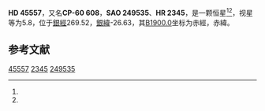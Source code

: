 {{Starbox begin
| name = HD 45557
}}
{{Starbox observe
| epoch = [[J2000.0|J2000.0]]
| constell = {{星座名待查}}<ref name=SIMBAD>{{cite web
 | url=http://simbad.u-strasbg.fr/simbad/sim-id?Ident=HR+2345
 | title =Pulsating variable Star
 | publisher=Centre de Données astronomiques de Strasbourg
 | work=SIMBAD
 | accessdate=2012-07-13}}</ref><ref name=DATA>{{cite web
 | url=http://vizier.u-strasbg.fr/viz-bin/VizieR-5?-out.add=.&-source=5050&-corr=PK=HR&-out.max=9999&HR=2345
 | title=VizieR Detailed Page
 | accessdate=2012-07-13
 | archive-date=2016-03-04
 | archive-url=https://web.archive.org/web/20160304142725/http://vizier.u-strasbg.fr/viz-bin/VizieR-5?-out.add=.&-source=5050&-corr=PK=HR&-out.max=9999&HR=2345
 | dead-url=no
 }}</ref>
| 星官 = 
| ra = {{RA|6|24|13.7}}<ref name=SIMBAD /><ref name=DATA />
| dec = {{DEC|-60|16|52}}<ref name=SIMBAD /><ref name=DATA />
| appmag_v = 5.8<ref name=SIMBAD /><ref name=DATA />
}}
{{Starbox character
| class = A0V<ref name=SIMBAD /><ref name=DATA />
| b-v = 0<ref name=SIMBAD /><ref name=DATA />
| u-b = -0.01<ref name=SIMBAD /><ref name=DATA />
| r-i = <ref name=SIMBAD /><ref name=DATA />
| variable = 
}}
{{Starbox astrometry
| radial_v = -0.01
| prop_mo_ra = 10
| parallax = 
| p_error = 
}}
{{Starbox catalog
| names =CP-60 608，[[SAO星表|SAO]] 249535，[[HD星表|HD]] 45557，[[HR星表|HR]] 2345}}
{{Starbox reference |Simbad=HR+2345}}
{{Starbox end}}

'''HD 45557'''，又名'''CP-60 608'''，'''SAO 249535'''、'''HR 2345'''，是一颗恒星<ref name=SIMBAD /><ref name=DATA />，视星等为5.8，位于[[銀道座標系|銀經]]269.52，[[銀道座標系|銀緯]]-26.63，其[[B1900.0|B1900.0]]坐标为赤經{{RA|6|22|59.5}}，赤緯{{DEC|-60|-26.63|30}}。

== 参考文献 ==
{{reflist}}

{{star-stub}}

[[Category:HD和HDE天體|45557]]
[[Category:HR天體|2345]]
[[Category:SAO天體|249535]]